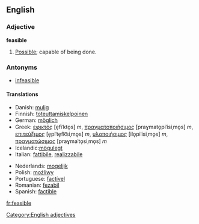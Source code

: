 ==English==
=== Adjective ===
[[Category:English adjectives]]
'''feasible'''
#[[Possible]]; capable of being done.

===Antonyms===
*[[infeasible]]

====Translations====
{{top}}
*Danish: [[mulig]]
*Finnish: [[toteuttamiskelpoinen]]
*German: [[möglich]]
*Greek: [[εφικτός]] [e̞fiˈkto̞s] ''m'', [[πραγματοποιήσιμος]] [praɣmato̞piˈisiˌmo̞s] ''m'', [[επιτεύξιμος]] [e̞piˈte̞fk͡siˌmo̞s] ''m'', [[υλοποιήσιμος]] [ilo̞piˈisiˌmo̞s] ''m'', [[πραγματώσιμος]] [praɣmaˈto̞siˌmo̞s] ''m''
*Icelandic:[[mögulegt]]
*Italian: [[fattibile]], [[realizzabile]]
{{mid}}
*Nederlands: [[mogelijk]]
*Polish: [[możliwy]]
*Portuguese: [[factível]]
*Romanian: [[fezabil]]
*Spanish: [[factible]]
{{bottom}}

[[fr:feasible]]